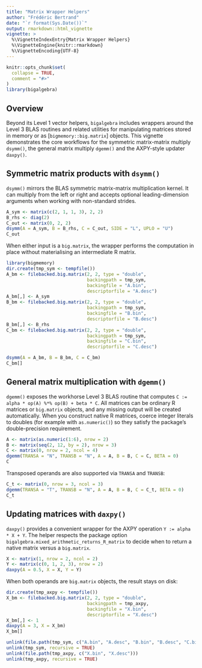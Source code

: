 ```yaml
---
title: "Matrix Wrapper Helpers"
author: "Frédéric Bertrand"
date: "`r format(Sys.Date())`"
output: rmarkdown::html_vignette
vignette: >
  %\VignetteIndexEntry{Matrix Wrapper Helpers}
  %\VignetteEngine{knitr::rmarkdown}
  %\VignetteEncoding{UTF-8}
---
```


```r
knitr::opts_chunk$set(
  collapse = TRUE,
  comment = "#>"
)
library(bigalgebra)
```

## Overview

Beyond its Level 1 vector helpers, `bigalgebra` includes wrappers around the
Level 3 BLAS routines and related utilities for manipulating matrices stored in
memory or as [`bigmemory::big.matrix`] objects. This vignette demonstrates the
core workflows for the symmetric matrix-matrix multiply `dsymm()`, the general
matrix multiply `dgemm()` and the AXPY-style updater `daxpy()`.

## Symmetric matrix products with `dsymm()`

`dsymm()` mirrors the BLAS symmetric matrix-matrix multiplication kernel. It can
multiply from the left or right and accepts optional leading-dimension
arguments when working with non-standard strides.

```r
A_sym <- matrix(c(2, 1, 1, 3), 2, 2)
B_rhs <- diag(2)
C_out <- matrix(0, 2, 2)
dsymm(A = A_sym, B = B_rhs, C = C_out, SIDE = "L", UPLO = "U")
C_out
```

When either input is a `big.matrix`, the wrapper performs the computation in
place without materialising an intermediate R matrix.

```r
library(bigmemory)
dir.create(tmp_sym <- tempfile())
A_bm <- filebacked.big.matrix(2, 2, type = "double",
                              backingpath = tmp_sym,
                              backingfile = "A.bin",
                              descriptorfile = "A.desc")
A_bm[,] <- A_sym
B_bm <- filebacked.big.matrix(2, 2, type = "double",
                              backingpath = tmp_sym,
                              backingfile = "B.bin",
                              descriptorfile = "B.desc")
B_bm[,] <- B_rhs
C_bm <- filebacked.big.matrix(2, 2, type = "double",
                              backingpath = tmp_sym,
                              backingfile = "C.bin",
                              descriptorfile = "C.desc")

dsymm(A = A_bm, B = B_bm, C = C_bm)
C_bm[]
```

## General matrix multiplication with `dgemm()`

`dgemm()` exposes the workhorse Level 3 BLAS routine that computes
`C := alpha * op(A) %*% op(B) + beta * C`. All matrices can be ordinary R
matrices or `big.matrix` objects, and any missing output will be created
automatically. When you construct native R matrices, coerce integer literals
to doubles (for example with `as.numeric()`) so they satisfy the package's
double-precision requirement.

```r
A <- matrix(as.numeric(1:6), nrow = 2)
B <- matrix(seq(2, 12, by = 2), nrow = 3)
C <- matrix(0, nrow = 2, ncol = 4)
dgemm(TRANSA = "N", TRANSB = "N", A = A, B = B, C = C, BETA = 0)
C
```

Transposed operands are also supported via `TRANSA` and `TRANSB`:

```r
C_t <- matrix(0, nrow = 3, ncol = 3)
dgemm(TRANSA = "T", TRANSB = "N", A = A, B = B, C = C_t, BETA = 0)
C_t
```

## Updating matrices with `daxpy()`

`daxpy()` provides a convenient wrapper for the AXPY operation
`Y := alpha * X + Y`. The helper respects the package option
`bigalgebra.mixed_arithmetic_returns_R_matrix` to decide when to return a native
matrix versus a `big.matrix`.

```r
X <- matrix(1, nrow = 2, ncol = 2)
Y <- matrix(c(0, 1, 2, 3), nrow = 2)
daxpy(A = 0.5, X = X, Y = Y)
```

When both operands are `big.matrix` objects, the result stays on disk:

```r
dir.create(tmp_axpy <- tempfile())
X_bm <- filebacked.big.matrix(2, 2, type = "double",
                              backingpath = tmp_axpy,
                              backingfile = "X.bin",
                              descriptorfile = "X.desc")
X_bm[,] <- 1
daxpy(A = 3, X = X_bm)
X_bm[]
```

```r
unlink(file.path(tmp_sym, c("A.bin", "A.desc", "B.bin", "B.desc", "C.bin", "C.desc")))
unlink(tmp_sym, recursive = TRUE)
unlink(file.path(tmp_axpy, c("X.bin", "X.desc")))
unlink(tmp_axpy, recursive = TRUE)
```
